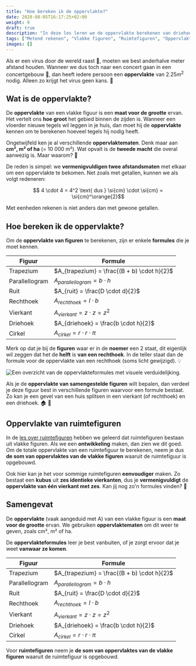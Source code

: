 ```yaml
---
title: "Hoe bereken ik de oppervlakte?"
date: 2020-08-05T16:17:25+02:00
weight: 9
draft: true
description: "In deze les leren we de oppervlakte berekenen van driehoeken, vierhoeken, cirkels en ruimtefiguren zoals kubussen, balken..." 
tags: ["Metend rekenen", "Vlakke figuren", "Ruimtefiguren", "Oppervlakte", "Vierhoeken", "Cirkel", "Driehoeken",]
images: []
---
```

Als er een virus door de wereld raast 🦠, moeten we best anderhalve meter afstand houden. Wanneer we dus toch naar een concert gaan in een concertgebouw 🎵, dan heeft iedere persoon een **oppervlakte** van $2.25 \si{ m}^2$ nodig. Alleen zo krijgt het virus geen kans. 💪

## Wat is de oppervlakte?
De **oppervlakte** <Mute text="A"/> van een vlakke figuur is een **maat voor de grootte** ervan. Het vertelt ons **hoe groot** het gebied binnen de zijden is. Wanneer een vloerder nieuwe tegels wil leggen in je huis, dan moet hij de **oppervlakte** kennen om te berekenen hoeveel tegels hij nodig heeft. 

Ongetwijfeld ken je al verschillende **oppervlaktematen**. Denk maar aan **cm², m² of ha** (= 10 000 m²). Wat opvalt is de **tweede macht** <Mute text="(uitgesproken als 'vierkante')"/> die overal aanwezig is. Maar waarom? 🤔 

De reden is simpel: we **vermenigvuldigen twee afstandsmaten** <Mute text="(zoals cm of m)"/> met elkaar om een oppervlakte te bekomen. Net zoals met getallen, kunnen we als volgt redeneren:

$$ 4 \cdot 4 = 4^2 \text{ dus } \si{cm} \cdot \si{cm} = \si{cm}^\orange{2}$$

Met eenheden rekenen is niet anders dan met gewone getallen.

## Hoe bereken ik de oppervlakte?
Om de **oppervlakte van figuren** te berekenen, zijn er enkele **formules** die je moet kennen.

| Figuur         | Formule                                     |
|----------------|---------------------------------------------|
| Trapezium      | $A_{trapezium} = \frac{(B + b) \cdot h}{2}$ |
| Parallellogram | $A_{parallellogram} = b \cdot h$            |
| Ruit           | $A_{ruit} = \frac{D \cdot d}{2}$            |
| Rechthoek      | $A_{rechthoek} = l \cdot b$                 |
| Vierkant       | $A_{vierkant} = z \cdot z = z^2$            |
| Driehoek       | $A_{driehoek} = \frac{b \cdot h}{2}$        |
| Cirkel         | $A_{cirkel} = r \cdot r \cdot \pi$          |

Merk op dat je bij de **figuren** waar er in de **noemer** een $2$ staat, dit eigenlijk wil zeggen dat het de **helft** is **van een rechthoek**. In de teller staat dan de formule voor de oppervlakte van een rechthoek (soms licht gewijzigd). 💡

![Een overzicht van de oppervlakteformules met visuele verduidelijking.](img/oppervlaktes.png)

Als je de **oppervlakte van samengestelde figuren** wilt bepalen, dan verdeel je deze figuur best in verschillende figuren waarvoor een formule bestaat. Zo kan je een gevel van een huis splitsen in een vierkant (of rechthoek) en een driehoek. 🏠 🌲

## Oppervlakte van ruimtefiguren
In de [les over ruimtefiguren](../figuren) hebben we geleerd dat ruimtefiguren bestaan uit vlakke figuren. Als we een **ontwikkeling** maken, dan zien we dit goed. Om de totale oppervlakte van een ruimtefiguur te berekenen, neem je dus **de som van oppervlaktes van de vlakke figuren** waaruit de ruimtefiguur is opgebouwd. 

Ook hier kan je het voor sommige ruimtefiguren **eenvoudiger** maken. Zo bestaat een **kubus** uit **zes identieke vierkanten**, dus je **vermenigvuldigt** de **oppervlakte van één vierkant met zes**. Kan jij nog zo'n formules vinden? 🧐

## Samengevat
<Attention title="Een oppervlakte">

De **oppervlakte** (vaak aangeduid met A) van een vlakke figuur is een **maat voor de grootte** ervan. We gebruiken **oppervlaktematen** om dit weer te geven, zoals cm², m² of ha.
</Attention>

<Attention title="Oppervlakteformules">

De **oppervlakteformules** leer je best vanbuiten, of je zorgt ervoor dat je weet **vanwaar ze komen**.

| Figuur         | Formule                                     |
|----------------|---------------------------------------------|
| Trapezium      | $A_{trapezium} = \frac{(B + b) \cdot h}{2}$ |
| Parallellogram | $A_{parallellogram} = b \cdot h$            |
| Ruit           | $A_{ruit} = \frac{D \cdot d}{2}$            |
| Rechthoek      | $A_{rechthoek} = l \cdot b$                 |
| Vierkant       | $A_{vierkant} = z \cdot z = z^2$            |
| Driehoek       | $A_{driehoek} = \frac{b \cdot h}{2}$        |
| Cirkel         | $A_{cirkel} = r \cdot r \cdot \pi$          |

Voor **ruimtefiguren** neem je **de som van oppervlaktes van de vlakke figuren** waaruit de ruimtefiguur is opgebouwd.
</Attention>

